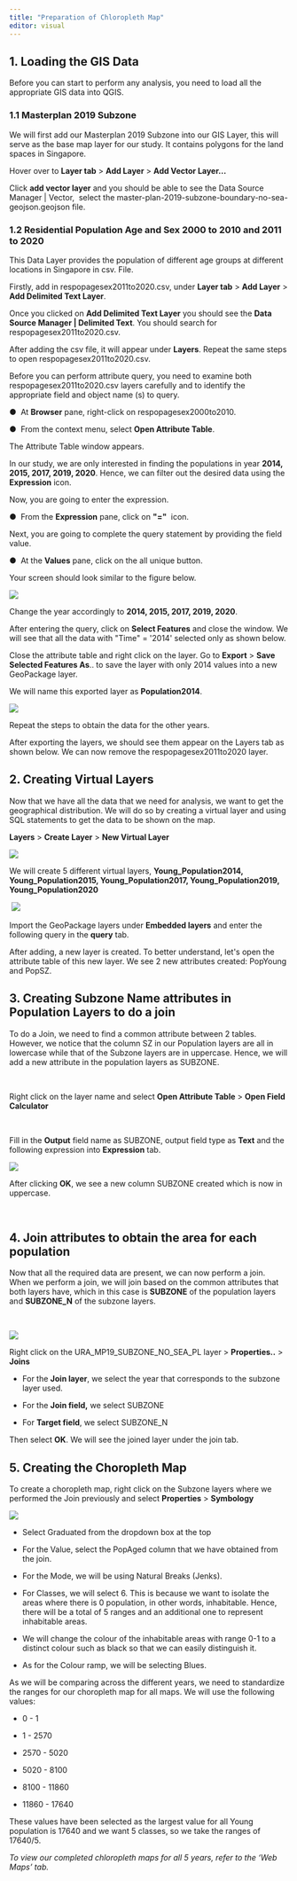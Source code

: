 ```yaml
---
title: "Preparation of Chloropleth Map"
editor: visual
---
```


## 1. Loading the GIS Data

Before you can start to perform any analysis, you need to load all the appropriate GIS data into QGIS.

### 1.1 Masterplan 2019 Subzone

We will first add our Masterplan 2019 Subzone into our GIS Layer, this will serve as the base map layer for our study. It contains polygons for the land spaces in Singapore.

Hover over to **Layer tab** \> **Add Layer** \> **Add Vector Layer\...**

Click **add vector layer** and you should be able to see the Data Source Manager \| Vector,  select the master-plan-2019-subzone-boundary-no-sea-geojson.geojson file.

### 1.2 Residential Population Age and Sex 2000 to 2010 and 2011 to 2020

This Data Layer provides the population of different age groups at different locations in Singapore in csv. File.

Firstly, add in respopagesex2011to2020.csv, under **Layer tab** \> **Add Layer** \> **Add Delimited Text Layer**.

Once you clicked on **Add Delimited Text Layer** you should see the **Data Source Manager \| Delimited Text**. You should search for respopagesex2011to2020.csv.

After adding the csv file, it will appear under **Layers**. Repeat the same steps to open respopagesex2011to2020.csv.

Before you can perform attribute query, you need to examine both respopagesex2011to2020.csv layers carefully and to identify the appropriate field and object name (s) to query.

●    At **Browser** pane, right-click on respopagesex2000to2010.

●    From the context menu, select **Open Attribute Table**.

The Attribute Table window appears.

In our study, we are only interested in finding the populations in year **2014, 2015, 2017, 2019, 2020**. Hence, we can filter out the desired data using the **Expression** icon.

Now, you are going to enter the expression.

●    From the **Expression** pane, click on **\"=\"**  icon.

Next, you are going to complete the query statement by providing the field value.

●    At the **Values** pane, click on the all unique button.

Your screen should look similar to the figure below.

![](https://lh6.googleusercontent.com/a2HrmlrN88dr8bA1scaLi0P2_0HsixSs_HMrXhFG5IBNq02IzSuiOoY2Mpzkn0e4xFcdZDOgGMQ13z4Z3Nqh1P-lt9DOcyDI1FmECIVDeTOyBznKhiqVs4KRmdjgfLDKYNppEfjS1xU7PgewZ1iBLIgIk5AI75YrjF3egi8OApb1hqP6NqQGb0PITvTdxw)

Change the year accordingly to **2014, 2015, 2017, 2019, 2020**.

After entering the query, click on **Select Features** and close the window. We will see that all the data with \"Time\" = \'2014\' selected only as shown below.

Close the attribute table and right click on the layer. Go to **Export** \> **Save Selected Features As**.. to save the layer with only 2014 values into a new GeoPackage layer.

We will name this exported layer as **Population2014**.

![](https://lh5.googleusercontent.com/MIiiJGx-3xA_VLM7nd0sSq_nSC4ckjeIGPv2dDUyxzBxRB8eRVAXSIS5tKvVWyuDb772dFOyrbhgFC7XdxFCYJ4pzvkS9dDNJkRW6aL2xGbnvCPPwRjXbcUo2bGRsp9rjpY8bDhbCIW-JZAhPIv3Giij1oRO4YGcNFIDLmAliQUwrjL--H2exEyXHfSn9g)

Repeat the steps to obtain the data for the other years.

After exporting the layers, we should see them appear on the Layers tab as shown below. We can now remove the respopagesex2011to2020 layer.

## 2. Creating Virtual Layers

Now that we have all the data that we need for analysis, we want to get the geographical distribution. We will do so by creating a virtual layer and using SQL statements to get the data to be shown on the map.

**Layers** \> **Create Layer** \> **New Virtual Layer**

![](https://lh6.googleusercontent.com/XAoqGy3gssD5y2NS1n7WCrJZsHYkySlBGh3jsYtNKynWdG7gqAXNIlnLIpjQQfHqARt5sco1FHiwxhW68B3UYQx2fpNYwA7x9nZkuDayYqameELQYaF1gNWmu4QlfZLJHmcQi3WiK20Gw66D_vwDPqRKBXzAc3vNdZ6_BvO7madZ9cihW6zTtJMZijJJHA)

We will create 5 different virtual layers, **Young_Population2014, Young_Population2015, Young_Population2017, Young_Population2019, Young_Population2020**

 ![](https://lh3.googleusercontent.com/9MiMRCqCT5odzVbcYrSfZehyD24KuBKfRvsn3as5M8H013msJLvbLDoC5S1AlG9dKPb_dezVb1Wyst7WGFzkCM_66BzQD22Ut7tiwjseeGSmANtuHktLvk5nytzC35TnSdhMRvbz_xjj2nzBDkB2BcchvwqT2d8h1fgtyGUOSVO2EBf_VycLIbemmgzYQg)

Import the GeoPackage layers under **Embedded layers** and enter the following query in the **query** tab.

After adding, a new layer is created. To better understand, let\'s open the attribute table of this new layer. We see 2 new attributes created: PopYoung and PopSZ.

## 3. Creating Subzone Name attributes in Population Layers to do a join

To do a Join, we need to find a common attribute between 2 tables. However, we notice that the column SZ in our Population layers are all in lowercase while that of the Subzone layers are in uppercase. Hence, we will add a new attribute in the population layers as SUBZONE.

 

Right click on the layer name and select **Open Attribute Table** \> **Open Field Calculator**

 

Fill in the **Output** field name as SUBZONE, output field type as **Text** and the following expression into **Expression** tab.

![](https://lh6.googleusercontent.com/zXLPdPAWC7J4BmL23jLgiDqL-Hz7ELoubvsMLna_450mGG8JSWCpEad2QRlHPyeTgLYS8cQMbtCeKLbvOpFyIwkdaB-_tpFRonICv8jmInjuEBuKeFacF9RsZAjklerywJ8vGVR8O4Pq2focJeP2U0ALOzURobBw6S1HCZ9Ekl2SS7_rt9mJVfW5-tDOjw)

After clicking **OK**, we see a new column SUBZONE created which is now in uppercase.

\

## 4. Join attributes to obtain the area for each population

Now that all the required data are present, we can now perform a join. When we perform a join, we will join based on the common attributes that both layers have, which in this case is **SUBZONE** of the population layers and **SUBZONE_N** of the subzone layers.

 

![](https://lh3.googleusercontent.com/MpGUqSEAMnoNawOf7-M48_2GXpoeSMQ9KkpJqfuU0d-t0vVHbi1QGRNZEltnzLsMtcraQNWoxmSL7LENgnkAH3yecJe-obH67P6Z-RR2riliYdggEW3aHsyOa_sYTNbBuXBEnfbPo6JnISDwsplMlxNbi1CIn2CIzPDaHwYonq5uxmHe_HCziHQ8NecE6w)

Right click on the URA_MP19_SUBZONE_NO_SEA_PL layer \> **Properties..** \> **Joins**

-   For the **Join layer**, we select the year that corresponds to the subzone layer used.

-   For the **Join field,** we select SUBZONE

-   For **Target field**, we select SUBZONE_N

Then select **OK**. We will see the joined layer under the join tab.

## 5. Creating the Choropleth Map

To create a choropleth map, right click on the Subzone layers where we performed the Join previously and select **Properties** \> **Symbology**

![](https://lh3.googleusercontent.com/Fd9LeJExpetW48a8gLKRurFvo2-yu8bp5uGft_AA7BraboaqM0fqwbta62y9tZmOvLR-GfMJPeC7jCJjA36IhG_oYhNbxBOOhKQryF62-iAG_fMrUS0l72PF5hQ569t-qYGpHrXdabxk4IgulbAn7esxt0tN9kphWkpf4E8KIa4w0UoV5E7TNS5CMRLpiw)

-   Select Graduated from the dropdown box at the top

-   For the Value, select the PopAged column that we have obtained from the join.

-   For the Mode, we will be using Natural Breaks (Jenks).

-   For Classes, we will select 6. This is because we want to isolate the areas where there is 0 population, in other words, inhabitable. Hence, there will be a total of 5 ranges and an additional one to represent inhabitable areas.

-   We will change the colour of the inhabitable areas with range 0-1 to a distinct colour such as black so that we can easily distinguish it.

-   As for the Colour ramp, we will be selecting Blues.

As we will be comparing across the different years, we need to standardize the ranges for our choropleth map for all maps. We will use the following values:

-   0 - 1

-   1 - 2570

-   2570 - 5020

-   5020 - 8100

-   8100 - 11860

-   11860 - 17640

These values have been selected as the largest value for all Young population is 17640 and we want 5 classes, so we take the ranges of 17640/5.

*To view our completed chloropleth maps for all 5 years, refer to the 'Web Maps' tab.*\
\
